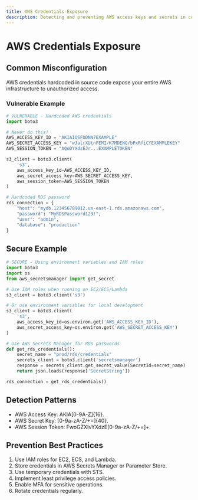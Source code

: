 ```yaml
---
title: AWS Credentials Exposure
description: Detecting and preventing AWS access keys and secrets in code
---
```


# AWS Credentials Exposure

## Common Misconfiguration

AWS credentials hardcoded in source code expose your entire AWS infrastructure to unauthorized access.

### Vulnerable Example

```python
# VULNERABLE - Hardcoded AWS credentials
import boto3

# Never do this!
AWS_ACCESS_KEY_ID = "AKIAIOSFODNN7EXAMPLE"
AWS_SECRET_ACCESS_KEY = "wJalrXUtnFEMI/K7MDENG/bPxRfiCYEXAMPLEKEY"
AWS_SESSION_TOKEN = "AQoDYXdzEJr...EXAMPLETOKEN"

s3_client = boto3.client(
    's3',
    aws_access_key_id=AWS_ACCESS_KEY_ID,
    aws_secret_access_key=AWS_SECRET_ACCESS_KEY,
    aws_session_token=AWS_SESSION_TOKEN
)

# Hardcoded RDS password
rds_connection = {
    "host": "mydb.123456789012.us-east-1.rds.amazonaws.com",
    "password": "MyRDSPassword123!",
    "user": "admin",
    "database": "production"
}
```

## Secure Example

```python
# SECURE - Using environment variables and IAM roles
import boto3
import os
from aws_secretsmanager import get_secret

# Use IAM roles when running on EC2/ECS/Lambda
s3_client = boto3.client('s3')

# Or use environment variables for local development
s3_client = boto3.client(
    's3',
    aws_access_key_id=os.environ.get('AWS_ACCESS_KEY_ID'),
    aws_secret_access_key=os.environ.get('AWS_SECRET_ACCESS_KEY')
)

# Use AWS Secrets Manager for RDS passwords
def get_rds_credentials():
    secret_name = "prod/rds/credentials"
    secrets_client = boto3.client('secretsmanager')
    response = secrets_client.get_secret_value(SecretId=secret_name)
    return json.loads(response['SecretString'])

rds_connection = get_rds_credentials()
```

## Detection Patterns

  * AWS Access Key: AKIA[0-9A-Z]{16}.
  * AWS Secret Key: [0-9a-zA-Z/+=]{40}.
  * AWS Session Token: FwoGZXIvYXdzE[0-9a-zA-Z/+=]+.

## Prevention Best Practices

  1. Use IAM roles for EC2, ECS, and Lambda.
  2. Store credentials in AWS Secrets Manager or Parameter Store.
  3. Use temporary credentials with STS.
  4. Implement least privilege access policies.
  5. Enable MFA for sensitive operations.
  6. Rotate credentials regularly.

  